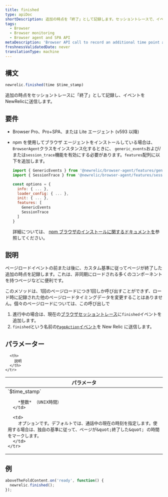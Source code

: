 ```yaml
---
title: finished
type: apiDoc
shortDescription: 追加の時点を「終了」として記録します。セッショントレースで、イベントをNewRelicに送信します。
tags:
  - Browser
  - Browser monitoring
  - Browser agent and SPA API
metaDescription: 'Browser API call to record an additional time point as a finished event in a browser session trace, and report it to New Relic.'
freshnessValidatedDate: never
translationType: machine
---
```


## 構文

```js
newrelic.finished(time $time_stamp)
```

追加の時点をセッショントレースに「終了」として記録し、イベントをNewRelicに送信します。

## 要件

* Browser Pro、Pro+SPA、または Lite エージェント (v593 以降)

* npm を使用してブラウザ エージェントをインストールしている場合は、 `BrowserAgent`クラスをインスタンス化するときに、 `generic_events`および/または`session_trace`機能を有効にする必要があります。`features`配列に以下を追加します。

  ```js
  import { GenericEvents } from '@newrelic/browser-agent/features/generic_events'
  import { SessionTrace } from '@newrelic/browser-agent/features/session_trace';

  const options = {
    info: { ... },
    loader_config: { ... },
    init: { ... },
    features: [
      GenericEvents
      SessionTrace
    ]
  }
  ```

  詳細については、 [npm ブラウザのインストールに関するドキュメントを](https://www.npmjs.com/package/@newrelic/browser-agent#new-relic-browser-agent)参照してください。

## 説明

ページロードイベントの前または後に、カスタム基準に従ってページが終了した追加の時点を記録します。これは、非同期にロードされる多くのコンポーネントを持つページなどに便利です。

このメソッドは、1回のページロードにつき1回しか呼び出すことができず、ロード時に記録された他のページロードタイミングデータを変更することはありません。個々のページロードについては、この呼び出しで

1. 進行中の場合は、現在の[ブラウザセッショントレース](/docs/browser/new-relic-browser/browser-pro-features/session-traces-exploring-webpages-life-cycle)に`finished`イベントを追加します。
2. `finished`という名前の[`PageAction`イベント](/docs/insights/explore-data/attributes/browser-default-attributes-insights#pageaction-list)を New Relic に送信します。

## パラメーター

<table>
  <thead>
    <tr>
      <th width="25%">
        パラメータ
      </th>

      <th>
        説明
      </th>
    </tr>
  </thead>

  <tbody>
    <tr>
      <td>
        `$time_stamp`

        *整数* （UNIX時間）
      </td>

      <td>
        オプションです。デフォルトでは、通話中の現在の時刻を指定します。使用する場合は、独自の基準に従って、ページが&quot;終了した&quot; の時間をマークします。
      </td>
    </tr>
  </tbody>
</table>

## 例

```js
aboveTheFoldContent.on('ready', function() {
  newrelic.finished();
});
```